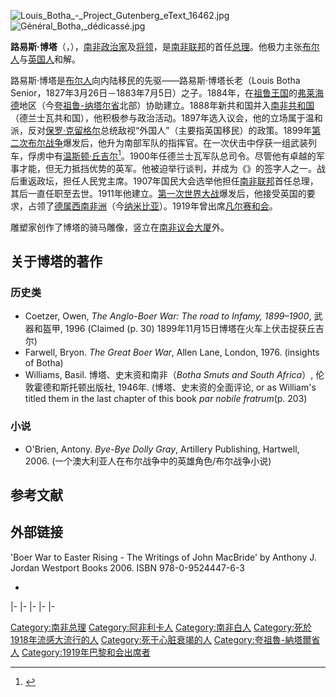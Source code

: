 {{NoteTA
| G1 = Country
| G2 = People
}}
{{Infobox Prime Minister
|honorific-prefix   = [[非常尊敬的|非常尊敬的]]
|name               = 路易斯·博塔
|original_name      = {{lang|af|Louis Botha}}
|honorific-suffix   = [[将军_(军衔)|将军]]
|image              = Louisbotha.jpg
|imagesize          = 
|alt                = 
|caption            = 
|office             = {{flagdeco|ZAF|1912}} 第1任[[南非總理|南非總理]]
|term_start         = 1910年5月31日
|term_end           = 1919年8月27日
|monarch            = [[乔治五世|乔治五世]]
|governor-general   = {{le|第一代格莱斯顿子爵赫伯特·格莱斯顿|Herbert Gladstone, 1st Viscount Gladstone|格莱斯顿子爵}}<br/>{{le|第一代巴克斯顿伯爵悉尼·巴克斯顿|Sydney Buxton, 1st Earl Buxton|巴克斯顿伯爵}}
|predecessor        = 职务创建
|successor          = [[扬·史末资|扬·史末资]]
|constituency       = 
|majority           = 
|order2             = [[File:Flag_of_the_Transvaal_Colony_(1904–1910).svg|25px]] [[德蘭士瓦殖民地|德蘭士瓦總理]]
|office2            = 
|term_start2        = 1907年2月4日<ref>http://paperspast.natlib.govt.nz/cgi-bin/paperspast?a=d&d=WH19070306.2.26.1</ref>
|term_end2          = 1910年5月31日
|monarch2           = [[爱德华七世|爱德华七世]]<br/>乔治五世
|governor-general2  = {{le|第二代塞尔伯恩伯爵威廉·帕尔默|William Palmer, 2nd Earl of Selborne|塞尔伯恩伯爵}}
|predecessor2       = 职务创建
|successor2         = 他本人<br/><small>作为[[南非总理|南非总理]]</small>
|birth_date   = {{Birth date|df=y|1862|9|27}}
|birth_place  = {{ZAF-1875}}[[格雷鎮_(夸祖魯-納塔爾省)|格雷鎮]]
|death_date   = {{Death date and age|df=y|1919|8|27|1862|9|27}}
|death_place  = {{ZAF-1912}}[[德蘭士瓦省|德蘭士瓦省]][[比勒陀利亞|比勒陀利亞]]
|restingplace = {{ZAF}}[[豪登省|豪登省]][[比勒陀利亞|比勒陀利亞]]{{le|英雄公墓 (比勒陀利亞)|Heroes' Acre, Pretoria|英雄公墓}}
|restingplacecoordinates = 
|birthname    = 
|nationality  = 
|party        = {{le|南非黨|South African Party}}
|otherparty   = {{le|人民 (政党)|Het Volk (political party)|人民党}}
|spouse       = {{le|安妮·博塔|Annie Botha|安妮·埃米特}}
|relations    = 
|children     = 
|residence    = 
|alma_mater   = 
|profession   = 职业军官、政治家
|religion     = {{le|荷兰归正教|Dutch Reformed Church}}
|signature    = Louis Botha sign.png
|signature_alt= 
|footnotes    = 
<!--Military service-->
|nickname     = 
|allegiance   = {{ZAF-1857}}<br/>{{ZAF-1912}}<br/>{{flagdeco|United Kingdom}} [[英联邦|英联邦]]
|branch       = 
|serviceyears = 1899年－1902年（德兰士瓦突击队）<br/>1902年－1919年（大英帝国军队）
|rank         = 将军
|unit         = 
|commands     = [[德蘭士瓦共和國|南非共和國]][[布尔人|布尔人]]军队
|battles      = [[第二次布尔战争|第二次布尔战争]]：<br/>－{{le|科伦索战役|Battle of Colenso}}<br/>－{{le|斯皮恩山战役|Battle of Spion Kop}}<br/>－退出比勒陀利亚<br/>第一次世界大战：<br/>－{{le|西南非洲战役|South West Africa Campaign}}
|awards       = 
|military_blank1 = 
|military_data1  = 
|military_blank2 = 
|military_data2  = 
|military_blank3 = 
|military_data3  = 
|military_blank4 = 
|military_data4  = 
|military_blank5 = 
|military_data5  = 
}}
[[File:Louis_Botha_-_Project_Gutenberg_eText_16462.jpg|thumb]]
[[File:Général_Botha,_dédicassé.jpg|right]]

'''路易斯·博塔'''（{{lang-af|Louis Botha}}，{{bd|1862年|9月27日|1919年|8月27日|catIdx=Botha}}），[[南非|南非]][[政治家|政治家]]及[[将领|将领]]，是[[南非联邦|南非联邦]]的首任[[南非总理|总理]]。他极力主张[[布尔人|布尔人]]与[[英国人|英国人]]和解。

路易斯·博塔是[[布尔人|布尔人]]向内陆移民的先驱——路易斯·博塔长老（Louis Botha Senior，1827年3月26日－1883年7月5日）之子。1884年，在[[祖鲁王国|祖鲁王国]]的[[弗莱海德|弗莱海德]]地区（今[[夸祖鲁-纳塔尔省|夸祖鲁-纳塔尔省]]北部）协助建立{{le|新共和国 (南非)|Nieuwe Republiek|新共和国}}。1888年新共和国并入[[德兰士瓦共和国|南非共和国]]（德兰士瓦共和国），他积极参与政治活动。1897年选入议会，他的立场属于温和派，反对[[保罗·克留格尔|保罗·克留格尔]]总统敌视“外国人”（主要指英国移民）的政策。1899年[[第二次布尔战争|第二次布尔战争]]爆发后，他升为南部军队的指挥官。在一次伏击中俘获一组武装列车，俘虏中有[[温斯顿·丘吉尔|温斯顿·丘吉尔]]<ref>{{Cite web |url=http://www.prominentpeople.co.za/churchill-sir-winston-hamilton.aspx |title=存档副本 |access-date=2013-08-03 |archive-date=2021-05-17 |archive-url=https://web.archive.org/web/20210517002927/http://prominentpeople.co.za/churchill-sir-winston-hamilton.aspx |dead-url=no }}</ref>。1900年任德兰士瓦军队总司令。尽管他有卓越的军事才能，但无力抵挡优势的英军。他被迫举行谈判，并成为《{{le|弗里尼欣和约|Treaty of Vereeniging}}》的签字人之一。战后重返政坛，担任人民党主席。1907年国民大会选举他担任[[南非联邦|南非联邦]]首任总理，其后一直任职至去世。1911年他建立{{le|南非党|South African Party}}。[[第一次世界大战|第一次世界大战]]爆发后，他接受英国的要求，占领了[[德属西南非洲|德属西南非洲]]（今[[纳米比亚|纳米比亚]]）。1919年曾出席[[凡尔赛和会|凡尔赛和会]]。

雕塑家{{le|拉法洛·罗曼内利|Raffaello Romanelli}}创作了博塔的骑马雕像，竖立在[[南非议会大厦|南非议会大厦]]外。

==关于博塔的著作==
===历史类===
*Coetzer, Owen, ''The Anglo-Boer War: The road to Infamy, 1899–1900'', 武器和盔甲, 1996 (Claimed (p. 30) 1899年11月15日博塔在火车上伏击捉获丘吉尔)
*Farwell, Bryon. ''The Great Boer War'', Allen Lane, London, 1976. (insights of Botha)
*Williams, Basil. 博塔、史末资和南非（''Botha Smuts and South Africa''）, 伦敦霍德和斯托顿出版社, 1946年. (博塔、史末资的全面评论, or as William's titled them in the last chapter of this book ''par nobile fratrum''(p. 203)

===小说===
*O'Brien, Antony. ''Bye-Bye Dolly Gray'', Artillery Publishing, Hartwell, 2006. (一个澳大利亚人在布尔战争中的英雄角色/布尔战争小说)

==参考文献==
{{1911}}
{{Reflist}}

==外部链接==
'Boer War to Easter Rising - The Writings of John MacBride'
by Anthony J. Jordan Westport Books 2006. ISBN 978-0-9524447-6-3

{{Commons category|Louis Botha}}
*{{Wikisource-inline|list=
**[[s:en:Peace_of_Vereeniging|Peace of Vereeniging]]
**{{Cite EB1922|Botha, Louis|noicon=x}}
}}

{{s-start}}
{{s-off}}
{{s-bef|before=???}}
{{s-ttl|title=[[德兰士瓦共和国|南非共和国]][[弗莱海德|弗莱海德]]地区议员
|years=1897–1899}}
{{s-aft|after=???}}
|-
{{s-bef|before=''新职务''}}
{{s-ttl|title=[[德兰士瓦殖民地|德兰士瓦总理]]
|years=1907–1910}}
{{s-aft|after=''合并入[[南非联邦|南非联邦]]''}}
|-
{{s-bef|before=''新职务''}}
{{s-ttl|title=[[南非总理|南非联邦总理]]
|years=1910–1919}}
{{s-aft|after=[[扬·史末资|扬·史末资]]}}
|-
{{s-ppo}}
{{s-bef|before=''新职务''}}
{{s-ttl|title={{le|人民 (政党)|Het Volk (political party)|人民党}}领袖
|years=1907–1910}}
{{s-aft|after=''合并入[[南非联邦|南非联邦]]''}}
|-
{{s-bef|before=''新职务''}}
{{s-ttl|title={{le|南非党|South African Party}}领袖
|years=1910–1919}}
{{s-aft|after=[[扬·史末资|扬·史末资]]}}
|-
{{end}}

{{南非总理}}
{{Authority control}}

{{DEFAULTSORT:Botha, Louis}}
[[Category:南非总理|Category:南非总理]]
[[Category:阿非利卡人|Category:阿非利卡人]]
[[Category:南非白人|Category:南非白人]]
[[Category:死於1918年流感大流行的人|Category:死於1918年流感大流行的人]]
[[Category:死于心脏衰竭的人|Category:死于心脏衰竭的人]]
[[Category:夸祖魯-納塔爾省人|Category:夸祖魯-納塔爾省人]]
[[Category:1919年巴黎和会出席者|Category:1919年巴黎和会出席者]]